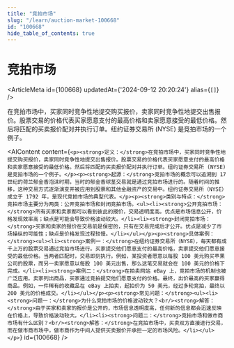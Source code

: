 ```yaml
---
title: "竞拍市场"
slug: "/learn/auction-market-100668"
id: "100668"
hide_table_of_contents: true
---
```



# 竞拍市场

<ArticleMeta id={100668} updatedAt={'2024-09-12 20:20:24'} alias={`[]`} />
<div className='border-solid border-b border-t-0 my-4 border-[var(--ifm-color-gray-300)]' />

在竞拍市场中，买家同时竞争性地提交购买报价，卖家同时竞争性地提交出售报价。股票交易的价格代表买家愿意支付的最高价格和卖家愿意接受的最低价格。然后将匹配的买卖报价配对并执行订单。纽约证券交易所 (NYSE) 是竞拍市场的一个例子。

<AIContent content={`<p><strong>定义：</strong>在竞拍市场中，买家同时竞争性地提交购买报价，卖家同时竞争性地提交出售报价。股票交易的价格代表买家愿意支付的最高价格和卖家愿意接受的最低价格。然后将匹配的买卖报价配对并执行订单。纽约证券交易所 (NYSE) 是竞拍市场的一个例子。</p><p><strong>起源：</strong>竞拍市场的概念可以追溯到 17 世纪的荷兰郁金香泡沫时期，当时的郁金香球茎交易就是通过竞拍市场进行的。随着时间的推移，这种交易方式逐渐演变并被应用到股票和其他金融资产的交易中。纽约证券交易所（NYSE）成立于 1792 年，是现代竞拍市场的典型代表。</p><p><strong>类别与特点：</strong>竞拍市场主要分为两类：公开竞拍市场和封闭竞拍市场。<ul><li><strong>公开竞拍市场：</strong>所有买家和卖家都可以看到彼此的报价，交易透明度高。优点是市场信息公开，价格发现效率高；缺点是可能会导致价格波动较大。</li><li><strong>封闭竞拍市场：</strong>买家和卖家的报价在交易前是保密的，只有在交易完成后才公开。优点是减少了市场操纵的可能性；缺点是价格发现过程较慢。</li></ul></p><p><strong>具体案例：</strong><ul><li><strong>案例一：</strong>在纽约证券交易所（NYSE），每天都有成千上万的股票交易通过竞拍市场进行。买家提交他们愿意支付的最高价格，卖家提交他们愿意接受的最低价格。当两者匹配时，交易即刻执行。例如，某投资者愿意以每股 100 美元购买苹果公司的股票，而另一卖家愿意以每股 100 美元出售，那么这笔交易就会在 100 美元的价格下完成。</li><li><strong>案例二：</strong>在拍卖网站 eBay 上，竞拍市场的机制也被广泛应用。卖家列出商品，买家通过竞拍提交他们愿意支付的价格。最终，出价最高的买家赢得商品。例如，一件稀有的收藏品在 eBay 上拍卖，起拍价为 50 美元，经过多轮竞拍，最终以 200 美元的价格成交。</li></ul></p><p><strong>常见问题：</strong><ul><li><strong>问题一：</strong>为什么竞拍市场的价格波动较大？<br/><strong>解答：</strong>由于买家和卖家的报价是公开的，市场信息透明度高，任何新的信息都会迅速反映在价格上，导致价格波动较大。</li><li><strong>问题二：</strong>竞拍市场和做市商市场有什么区别？<br/><strong>解答：</strong>在竞拍市场中，买卖双方直接进行交易，而在做市商市场中，做市商作为中间人提供买卖报价并承担一定的市场风险。</li></ul></p>`} id={100668} />
